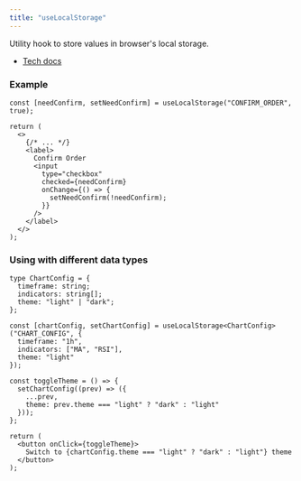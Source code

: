 ```yaml
---
title: "useLocalStorage"
---
```


Utility hook to store values in browser's local storage.

- [Tech docs](/sdks/tech-doc/modules/orderly_network_hooks#uselocalstorage)

### Example

```tsx
const [needConfirm, setNeedConfirm] = useLocalStorage("CONFIRM_ORDER", true);

return (
  <>
    {/* ... */}
    <label>
      Confirm Order
      <input
        type="checkbox"
        checked={needConfirm}
        onChange={() => {
          setNeedConfirm(!needConfirm);
        }}
      />
    </label>
  </>
);
```

### Using with different data types

```tsx
type ChartConfig = {
  timeframe: string;
  indicators: string[];
  theme: "light" | "dark";
};

const [chartConfig, setChartConfig] = useLocalStorage<ChartConfig>("CHART_CONFIG", {
  timeframe: "1h",
  indicators: ["MA", "RSI"],
  theme: "light"
});

const toggleTheme = () => {
  setChartConfig((prev) => ({
    ...prev,
    theme: prev.theme === "light" ? "dark" : "light"
  }));
};

return (
  <button onClick={toggleTheme}>
    Switch to {chartConfig.theme === "light" ? "dark" : "light"} theme
  </button>
);
```
